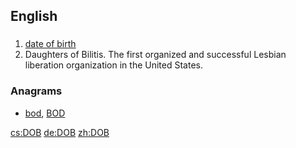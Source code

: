 {{also|dob}}
==English==

==={{initialism-old|en}}===
{{head|en}}

# [[date of birth]]
# Daughters of Bilitis. The first organized and successful Lesbian liberation organization in the United States.

===Anagrams===
* [[bod#English|bod]], [[BOD#English|BOD]]

[[cs:DOB]]
[[de:DOB]]
[[zh:DOB]]